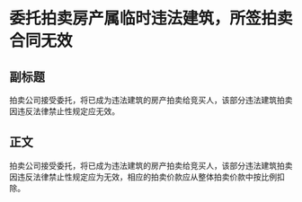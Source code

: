 # 委托拍卖房产属临时违法建筑，所签拍卖合同无效
## 副标题
拍卖公司接受委托，将已成为违法建筑的房产拍卖给竞买人，该部分违法建筑拍卖因违反法律禁止性规定应无效。
## 正文
拍卖公司接受委托，将已成为违法建筑的房产拍卖给竞买人，该部分违法建筑拍卖因违反法律禁止性规定应为无效，相应的拍卖价款应从整体拍卖价款中按比例扣除。